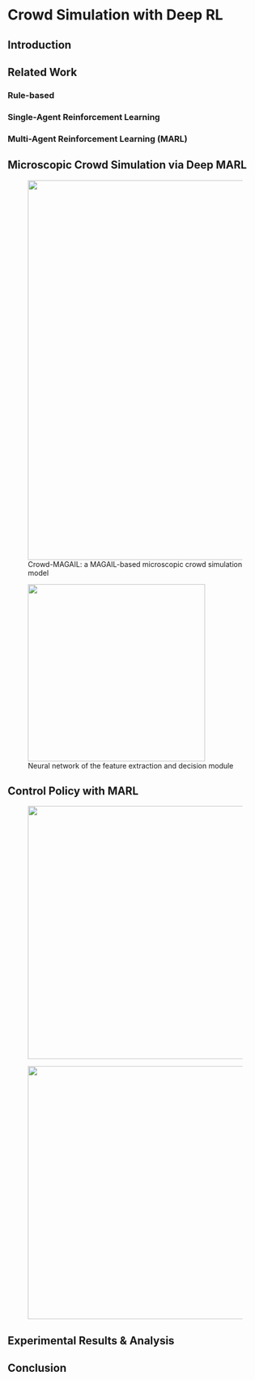 # Crowd Simulation with Deep RL

## Introduction

## Related Work

### Rule-based

### Single-Agent Reinforcement Learning

### Multi-Agent Reinforcement Learning (MARL)

## Microscopic Crowd Simulation via Deep MARL


<figure style={{ display: 'flex', justifyContent: 'center', flexDirection: 'column', alignItems: 'center' }}>
  <img src={require('./media/crowdsim_overall_architecture.png').default} width="750"/>
  <figcaption>Crowd-MAGAIL: a MAGAIL-based microscopic crowd simulation model</figcaption>
</figure>

<figure style={{ display: 'flex', justifyContent: 'center', flexDirection: 'column', alignItems: 'center' }}>
  <img src={require('./media/crowdsim_module_network.png').default} width="350"/>
  <figcaption>Neural network of the feature extraction and decision module</figcaption>
</figure>

## Control Policy with MARL

<figure style={{ display: 'flex', justifyContent: 'center', flexDirection: 'column', alignItems: 'center' }}>
  <img src={require('./media/crowdsim_mappo_clip.png').default} width="500"/>
</figure>

<figure style={{ display: 'flex', justifyContent: 'center', flexDirection: 'column', alignItems: 'center' }}>
  <img src={require('./media/crowdsim_magail_ppo.png').default} width="500"/>
</figure>

## Experimental Results & Analysis

## Conclusion

